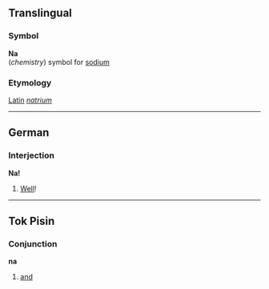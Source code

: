 ==Translingual==
===Symbol===
'''Na'''<br>(''chemistry'') symbol for [[sodium]]

===Etymology===
[[Latin]] ''[[natrium]]''

----
==German==
===Interjection===
'''Na!'''
# [[Well]]!

----
==Tok Pisin==
===Conjunction===
'''na'''
# [[and]]